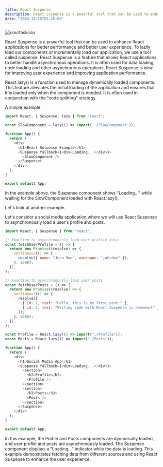 ```yaml
---
title: React Suspense
description: React Suspense is a powerful tool that can be used to enhance React applications for better performance and better user experience. 
date: "2023-11-15T03:25:00"
---
```


<img className="w-full rounded-xl" src="https://res.cloudinary.com/djfqidbj1/image/upload/v1700088627/lhsowghpnrtlddhsex4k.jpg" alt="onurtaskiran" />

React Suspense is a powerful tool that can be used to enhance React applications for better performance and better user experience. To lazily load our components or incrementally load our application, we use a tool called suspense. React Suspense is a feature that allows React applications to better handle asynchronous operations. It is often used for data loading, code loading and other asynchronous operations. React Suspense is ideal for improving user experience and improving application performance.

React.lazy() is a function used to manage dynamically loaded components. This feature alleviates the initial loading of the application and ensures that it is loaded only when the component is needed. It is often used in conjunction with the "code splitting" strategy.

A simple example:

```javascript
import React, { Suspense, lazy } from 'react';

const SlowComponent = lazy(() => import('./SlowComponent'));

function App() {
  return (
    <div>
      <h1>React Suspense Example</h1>
      <Suspense fallback={<div>Loading...</div>}>
        <SlowComponent />
      </Suspense>
    </div>
  );
}

export default App;
```

In the example above, the Suspense component shows "Loading..." while waiting for the SlowComponent loaded with React.lazy().

Let's look at another example.

Let's consider a social media application where we will use React Suspense to asynchronously load a user's profile and posts.


```javascript
import React, { Suspense } from "react";

// Function to asynchronously load user profile data
const fetchUserProfile = () => {
  return new Promise((resolve) => {
    setTimeout(() => {
      resolve({ name: "John Doe", username: "johndoe" });
    }, 2000);
  });
};

// Function to asynchronously load user posts
const fetchUserPosts = () => {
  return new Promise((resolve) => {
    setTimeout(() => {
      resolve([
        { id: 1, text: "Hello, this is my first post!" },
        { id: 2, text: "Writing code with React Suspense is awesome!" },
      ]);
    }, 3000);
  });
};

const Profile = React.lazy(() => import("./Profile"));
const Posts = React.lazy(() => import("./Posts"));

function App() {
  return (
    <div>
      <h1>Social Media App</h1>
      <Suspense fallback={<div>Loading...</div>}>
        <section>
          <h2>Profile</h2>
          <Profile />
        </section>
        <section>
          <h2>Posts</h2>
          <Posts />
        </section>
      </Suspense>
    </div>
  );
}

export default App;
```

In this example, the Profile and Posts components are dynamically loaded, and user profile and posts are asynchronously loaded. The Suspense component displays a "Loading..." indicator while the data is loading. This example demonstrates fetching data from different sources and using React Suspense to enhance the user experience.